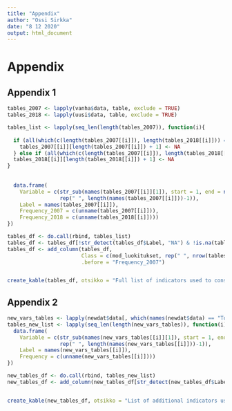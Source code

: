 ```yaml
---
title: "Appendix"
author: "Ossi Sirkka"
date: "8 12 2020"
output: html_document
---
```

# Appendix

## Appendix 1

```r
tables_2007 <- lapply(vanha$data, table, exclude = TRUE)
tables_2018 <- lapply(uusi$data, table, exclude = TRUE)

tables_list <- lapply(seq_len(length(tables_2007)), function(i){
  
  if (all(which(c(length(tables_2007[[i]]), length(tables_2018[[i]])) == min(c(length(tables_2007[[i]]), length(tables_2018[[i]])))) == 1)){
    tables_2007[[i]][length(tables_2007[[i]]) + 1] <- NA
  } else if (all(which(c(length(tables_2007[[i]]), length(tables_2018[[i]])) == min(c(length(tables_2007[[i]]), length(tables_2018[[i]])))) == 2)){
  tables_2018[[i]][length(tables_2018[[i]]) + 1] <- NA
}
    
  
  data.frame(
    Variable = c(str_sub(names(tables_2007[[i]][1]), start = 1, end = nchar(names(tables_2007[[i]][1]))-1 ),
                 rep(" ", length(names(tables_2007[[i]]))-1)),
    Label = names(tables_2007[[i]]),
    Frequency_2007 = c(unname(tables_2007[[i]])),
    Frequency_2018 = c(unname(tables_2018[[i]])))
})

tables_df <- do.call(rbind, tables_list)
tables_df <- tables_df[!str_detect(tables_df$Label, "NA") & !is.na(tables_df$Label),]
tables_df <- add_column(tables_df,
                        Class = c(mod_luokitukset, rep(" ", nrow(tables_df) - length(mod_luokitukset))),
                        .before = "Frequency_2007")


create_kable(tables_df, otsikko = "Full list of indicators used to constuct identical spaces of lifestyles in 2007 and 2018 ")
```

## Appendix 2

```r
new_vars_tables <- lapply(newdat$data[, which(names(newdat$data) == "Toimintapelit"):ncol(newdat$data[,!names(newdat$data) %in% sup.vars])], table, exclude = TRUE)
tables_new_list <- lapply(seq_len(length(new_vars_tables)), function(i){
  data.frame(
    Variable = c(str_sub(names(new_vars_tables[[i]][1]), start = 1, end = nchar(names(new_vars_tables[[i]][1]))-1 ),
                 rep(" ", length(names(new_vars_tables[[i]]))-1)),
    Label = names(new_vars_tables[[i]]),
    Frequency = c(unname(new_vars_tables[[i]])))
})

new_tables_df <- do.call(rbind, tables_new_list)
new_tables_df <- add_column(new_tables_df[str_detect(new_tables_df$Label, "NA", negate = TRUE),], Class = mod_luokitukset_uudet_muuttujat, .after = "Label")


create_kable(new_tables_df, otsikko = "List of additional indicators used to constuct comprehensive space of lifestyles with 2018 data")

```